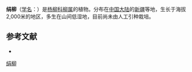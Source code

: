 {{Speciesbox
| name = 绢柳
| status = 
| status_system = 
| image =
| genus = Salix
| species = neolapponum
| authority = Ch. Y. Yang
}}

'''绢柳'''（[[学名|学名]]：{{lang|la|''Salix neolapponum''}}）是[[杨柳科|杨柳科]][[柳属|柳属]]的植物。分布在[[中国大陆|中国大陆]]的[[新疆|新疆]]等地，生长于海拔2,000米的地区，多生在山间低湿地，目前尚未由人工引种栽培。

== 参考文献 ==
<div class="references-small">
* {{cite web| url =http://www.bioinfo.cn/db05/KmzwSpecies.php?action=view&id=20527| title =绢柳| work =《中国高等植物数据库全库》| publisher =中国科学院微生物研究所| author =昆明植物研究所| accessdate =2009-02-25| deadurl =yes| archiveurl =https://web.archive.org/web/20160305105923/http://www.bioinfo.cn/db05/KmzwSpecies.php?action=view&id=20527| archivedate =2016-03-05}}
</div>
{{Taxonbar|from=Q15230914}}

[[Category:柳属|绢柳]]


{{植物小作品}}